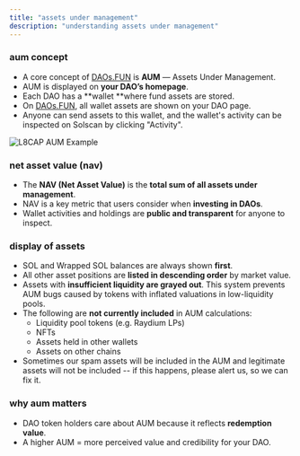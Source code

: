 ```yaml
---
title: "assets under management"
description: "understanding assets under management"
---
```


### aum concept

- A core concept of [DAOs.FUN](http://DAOs.FUN) is **AUM** — Assets Under Management.
- AUM is displayed on **your DAO’s homepage**.
- Each DAO has a \*\*wallet \*\*where fund assets are stored.
- On [DAOs.FUN](http://DAOs.FUN), all wallet assets are shown on your DAO page.
- Anyone can send assets to this wallet, and the wallet's activity can be inspected on Solscan by clicking "Activity".

![L8CAP AUM Example](/images/download.png)

### net asset value (nav)

- The **NAV (Net Asset Value)** is the **total sum of all assets under management**.
- NAV is a key metric that users consider when **investing in DAOs**.
- Wallet activities and holdings are **public and transparent** for anyone to inspect.

### display of assets

- SOL and Wrapped SOL balances are always shown **first**.
- All other asset positions are **listed in descending order** by market value.
- Assets with **insufficient liquidity are grayed out**. This system prevents AUM bugs caused by tokens with inflated valuations in low-liquidity pools.
- The following are **not currently included** in AUM calculations:
  - Liquidity pool tokens (e.g. Raydium LPs)
  - NFTs
  - Assets held in other wallets
  - Assets on other chains
- Sometimes our spam assets will be included in the AUM and legitimate assets will not be included -- if this happens, please alert us, so we can fix it.

### why aum matters

- DAO token holders care about AUM because it reflects **redemption value**.
- A higher AUM = more perceived value and credibility for your DAO.
